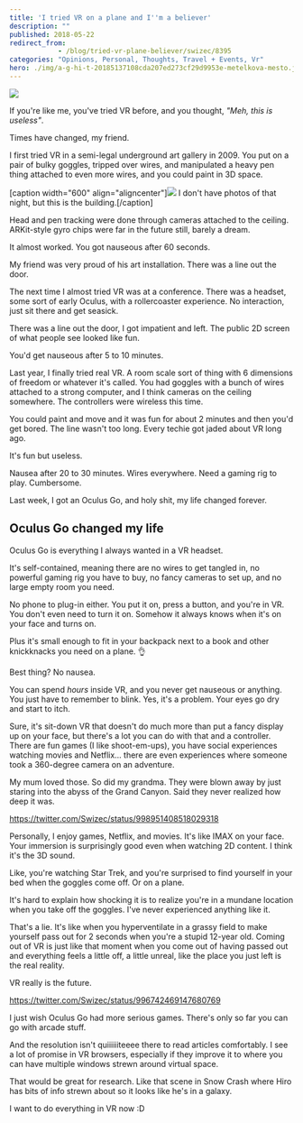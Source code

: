```yaml
---
title: 'I tried VR on a plane and I''m a believer'
description: ""
published: 2018-05-22
redirect_from: 
            - /blog/tried-vr-plane-believer/swizec/8395
categories: "Opinions, Personal, Thoughts, Travel + Events, Vr"
hero: ./img/a-g-hi-t-20185137108cda207ed273cf29d9953e-metelkova-mesto.jpg
---
```

![](./img/blog-wp-content-uploads-2018-05-gif-of-VR-on-a-plane.gif)



If you're like me, you've tried VR before, and you thought, _"Meh, this is useless"_.



Times have changed, my friend.



I first tried VR in a semi-legal underground art gallery in 2009. You put on a pair of bulky goggles, tripped over wires, and manipulated a heavy pen thing attached to even more wires, and you could paint in 3D space.



\[caption width="600" align="aligncenter"][![](https://lonelyplanetimages.imgix.net/a/g/hi/t/20185137108cda207ed273cf29d9953e-metelkova-mesto.jpg)](./img/a-g-hi-t-20185137108cda207ed273cf29d9953e-metelkova-mesto.jpg) I don't have photos of that night, but this is the building.\[/caption]



Head and pen tracking were done through cameras attached to the ceiling. ARKit-style gyro chips were far in the future still, barely a dream.



It almost worked. You got nauseous after 60 seconds.



My friend was very proud of his art installation. There was a line out the door.



The next time I almost tried VR was at a conference. There was a headset, some sort of early Oculus, with a rollercoaster experience. No interaction, just sit there and get seasick.



There was a line out the door, I got impatient and left. The public 2D screen of what people see looked like fun.



You'd get nauseous after 5 to 10 minutes.



Last year, I finally tried real VR. A room scale sort of thing with 6 dimensions of freedom or whatever it's called. You had goggles with a bunch of wires attached to a strong computer, and I think cameras on the ceiling somewhere. The controllers were wireless this time.



You could paint and move and it was fun for about 2 minutes and then you'd get bored. The line wasn't too long. Every techie got jaded about VR long ago.



It's fun but useless.



Nausea after 20 to 30 minutes. Wires everywhere. Need a gaming rig to play. Cumbersome.



Last week, I got an Oculus Go, and holy shit, my life changed forever.



## Oculus Go changed my life



Oculus Go is everything I always wanted in a VR headset.



It's self-contained, meaning there are no wires to get tangled in, no powerful gaming rig you have to buy, no fancy cameras to set up, and no large empty room you need.



No phone to plug-in either. You put it on, press a button, and you're in VR. You don't even need to turn it on. Somehow it always knows when it's on your face and turns on.



Plus it's small enough to fit in your backpack next to a book and other knickknacks you need on a plane. 👌



Best thing? No nausea.



You can spend _hours_ inside VR, and you never get nauseous or anything. You just have to remember to blink. Yes, it's a problem. Your eyes go dry and start to itch.



Sure, it's sit-down VR that doesn't do much more than put a fancy display up on your face, but there's a lot you can do with that and a controller. There are fun games (I like shoot-em-ups), you have social experiences watching movies and Netflix… there are even experiences where someone took a 360-degree camera on an adventure.



My mum loved those. So did my grandma. They were blown away by just staring into the abyss of the Grand Canyon. Said they never realized how deep it was.



https://twitter.com/Swizec/status/998951408518029318



Personally, I enjoy games, Netflix, and movies. It's like IMAX on your face. Your immersion is surprisingly good even when watching 2D content. I think it's the 3D sound.



Like, you're watching Star Trek, and you're surprised to find yourself in your bed when the goggles come off. Or on a plane.



It's hard to explain how shocking it is to realize you're in a mundane location when you take off the goggles. I've never experienced anything like it.



That's a lie. It's like when you hyperventilate in a grassy field to make yourself pass out for 2 seconds when you're a stupid 12-year old. Coming out of VR is just like that moment when you come out of having passed out and everything feels a little off, a little unreal, like the place you just left is the real reality.



VR really is the future.



https://twitter.com/Swizec/status/996742469147680769



I just wish Oculus Go had more serious games. There's only so far you can go with arcade stuff.



And the resolution isn't quiiiiiiteeee there to read articles comfortably. I see a lot of promise in VR browsers, especially if they improve it to where you can have multiple windows strewn around virtual space.



That would be great for research. Like that scene in Snow Crash where Hiro has bits of info strewn about so it looks like he's in a galaxy.



I want to do everything in VR now :D